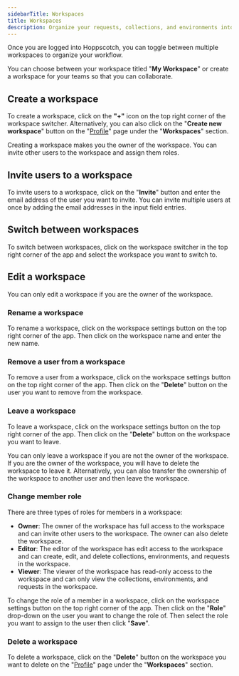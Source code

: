 ```yaml
---
sidebarTitle: Workspaces
title: Workspaces
description: Organize your requests, collections, and environments into different workspaces. You can also invite other users to your workspace to collaborate.
---
```


Once you are logged into Hoppscotch, you can toggle between multiple workspaces to organize your workflow.

You can choose between your workspace titled "**My Workspace**" or create a workspace for your teams so that you can collaborate.

## Create a workspace

To create a workspace, click on the **"+"** icon on the top right corner of the workspace switcher. Alternatively, you can also click on the "**Create new workspace**" button on the "[Profile](https://hoppscotch.io/profile)" page under the "**Workspaces**" section.

Creating a workspace makes you the owner of the workspace. You can invite other users to the workspace and assign them roles.

## Invite users to a workspace

To invite users to a workspace, click on the "**Invite**" button and enter the email address of the user you want to invite. You can invite multiple users at once by adding the email addresses in the input field entries.

## Switch between workspaces

To switch between workspaces, click on the workspace switcher in the top right corner of the app and select the workspace you want to switch to.

## Edit a workspace

<Warning>You can only edit a workspace if you are the owner of the workspace.</Warning>

### Rename a workspace

To rename a workspace, click on the workspace settings button on the top right corner of the app. Then click on the workspace name and enter the new name.

### Remove a user from a workspace

To remove a user from a workspace, click on the workspace settings button on the top right corner of the app. Then click on the "**Delete**" button on the user you want to remove from the workspace.

### Leave a workspace

To leave a workspace, click on the workspace settings button on the top right corner of the app. Then click on the "**Delete**" button on the workspace you want to leave.

You can only leave a workspace if you are not the owner of the workspace. If you are the owner of the workspace, you will have to delete the workspace to leave it. Alternatively, you can also transfer the ownership of the workspace to another user and then leave the workspace.

### Change member role

There are three types of roles for members in a workspace:

- **Owner**: The owner of the workspace has full access to the workspace and can invite other users to the workspace. The owner can also delete the workspace.
- **Editor**: The editor of the workspace has edit access to the workspace and can create, edit, and delete collections, environments, and requests in the workspace.
- **Viewer**: The viewer of the workspace has read-only access to the workspace and can only view the collections, environments, and requests in the workspace.

To change the role of a member in a workspace, click on the workspace settings button on the top right corner of the app. Then click on the "**Role**" drop-down on the user you want to change the role of. Then select the role you want to assign to the user then click "**Save**".

### Delete a workspace

To delete a workspace, click on the "**Delete**" button on the workspace you want to delete on the "[Profile](https://hoppscotch.io/profile)" page under the "**Workspaces**" section.
